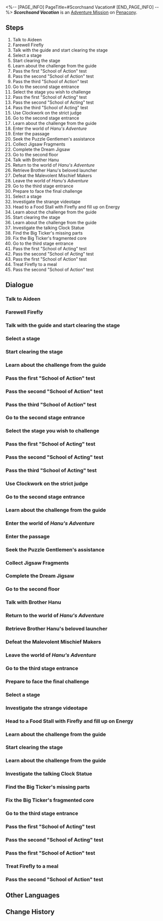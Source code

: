 <%-- [PAGE_INFO]
PageTitle=#Scorchsand Vacation#
[END_PAGE_INFO] --%>
{{Stub|Dialogue.}}
{{Mission Infobox
|id            = 8022401
|title         = 
|image         = <!--Mission Scorchsand Vacation.png-->
|type          = Adventure
|event_name    = 
|chapter       = 
|requirements  = [[Trailblaze Mission]] ''[[And on the Eighth Day]]'' completed
|summary       = The dangerous challenges have become an exciting and thrilling vacation. A mysterious director helped make a Memory Film specially for you. This way, you can experience all the other possibilities at Scorchsand.<br />Maybe we are all just in a script, but even so, we can still make our own marvelous choices.
|characters    = Trailblazer
|startLocation = [[Penacony]] - [[SoulGlad™ Scorchsand Audition Venue]]
|world         = Penacony
|area          = SoulGlad™ Scorchsand Audition Venue
|prev          = 
|next          = ???
|rewards       = Stellar Jade*50; Traveler's Guide*8; Lost Crystal*8; Clock Credits*360; Credit*120,000
}}
'''''Scorchsand Vacation''''' is an [[Adventure Mission]] on [[Penacony]].

==Steps==
# Talk to Aideen
# Farewell Firefly
# Talk with the guide and start clearing the stage
# Select a stage
# Start clearing the stage
# Learn about the challenge from the guide
# Pass the first "School of Action" test
# Pass the second "School of Action" test
# Pass the third "School of Action" test
# Go to the second stage entrance
# Select the stage you wish to challenge
# Pass the first "School of Acting" test
# Pass the second "School of Acting" test
# Pass the third "School of Acting" test
# Use Clockwork on the strict judge
# Go to the second stage entrance
# Learn about the challenge from the guide
# Enter the world of ''Hanu's Adventure''
# Enter the passage
# Seek the Puzzle Gentlemen's assistance
# Collect Jigsaw Fragments
# Complete the Dream Jigsaw
# Go to the second floor
# Talk with Brother Hanu
# Return to the world of ''Hanu's Adventure''
# Retrieve Brother Hanu's beloved launcher
# Defeat the Malevolent Mischief Makers
# Leave the world of ''Hanu's Adventure''
# Go to the third stage entrance
# Prepare to face the final challenge
# Select a stage
# Investigate the strange videotape
# Head to a Food Stall with Firefly and fill up on Energy
# Learn about the challenge from the guide
# Start clearing the stage
# Learn about the challenge from the guide
# Investigate the talking Clock Statue
# Find the Big Ticker's missing parts
# Fix the Big Ticker's fragmented core
# Go to the third stage entrance
# Pass the first "School of Acting" test
# Pass the second "School of Acting" test
# Pass the first "School of Action" test
# Treat Firefly to a meal
# Pass the second "School of Action" test

<!--
==Gameplay Notes==

--><!--
==Trial Character==

-->
==Dialogue==
{{Stub Dialogue}}
{{Dialogue Start}}
:{{tx}}
{{Dialogue End}}

===Talk to Aideen===
{{Mission Description|type=adventure|location=<!--to be added-->|update|Aideen has prepared a custom gift for you, but an accident has transpired. Go and speak with him.}}
{{Dialogue Start}}
:{{tx}}
{{Dialogue End}}

===Farewell Firefly===
{{Mission Description|type=adventure|location=<!--to be added-->|update|The movie has begun. The other protagonist seems to be waiting for you ahead.}}
{{Dialogue Start}}
:{{tx}}
{{Dialogue End}}

===Talk with the guide and start clearing the stage===
{{Mission Description|type=adventure|location=<!--to be added-->|update|Start your Scorchsand Vacation under the guide's instructions}}
{{Dialogue Start}}
:{{tx}}
{{Dialogue End}}

===Select a stage===
{{Mission Description|type=adventure|location=<!--to be added-->|update|Select a stage you didn't experience last time and witness another possibility.}}
{{Dialogue Start}}
:{{tx}}
{{Dialogue End}}

===Start clearing the stage===
{{Mission Description|type=adventure|location=<!--to be added-->|update|There is a faint noise ahead. Prepare to head to the stage.}}
{{Dialogue Start}}
:{{tx}}
{{Dialogue End}}

===Learn about the challenge from the guide===
{{Mission Description|type=adventure|location=<!--to be added-->|update|The first choice! You and Firefly arrive at the Dreamplay Fantasia: Acting Challenge arena. According to the guide's instructions, your "acting" skills will be tested here...<br />What are acting skills exactly? You have no idea. For you, sincerity has always been the ultimate instrument.}}
{{Dialogue Start}}
:{{tx}}
{{Dialogue End}}

===Pass the first "School of Action" test===
{{Mission Description|type=adventure|location=SoulGlad™ Scorchsand Audition Venue|update|The first choice! Firefly and you arrive at the stage for Dreamplay Fantasia: Action Challenge. According to the guide, you'll face the trial of "action" here...<br />You can't possibly be more familiar with "action" &mdash; However, in a world where no one can jump, can you really perform real "action"?}}
{{Dialogue Start}}
:{{tx}}
{{Dialogue End}}

===Pass the second "School of Action" test===
{{Dialogue Start}}
:{{tx}}
{{Dialogue End}}

===Pass the third "School of Action" test===
{{Dialogue Start}}
:{{tx}}
{{Dialogue End}}

===Go to the second stage entrance===
{{Dialogue Start}}
:{{tx}}
{{Dialogue End}}

===Select the stage you wish to challenge===
{{Mission Description|type=adventure|location=<!--to be added-->|update|The first choice! You and Firefly arrive at the Dreamplay Fantasia: Acting Challenge arena. According to the guide's instructions, your "acting" skills will be tested here...<br />What are acting skills exactly? You have no idea. For you, sincerity has always been the ultimate instrument.}}
{{Dialogue Start}}
:{{tx}}
{{Dialogue End}}

===Pass the first "School of Acting" test===
{{Dialogue Start}}
:{{tx}}
{{Dialogue End}}

===Pass the second "School of Acting" test===
{{Dialogue Start}}
:{{tx}}
{{Dialogue End}}

===Pass the third "School of Acting" test===
{{Dialogue Start}}
:{{tx}}
{{Dialogue End}}

===Use Clockwork on the strict judge===
{{Dialogue Start}}
:{{tx}}
{{Dialogue End}}

===Go to the second stage entrance===
{{Dialogue Start}}
:{{tx}}
{{Dialogue End}}

===Learn about the challenge from the guide===
{{Mission Description|type=adventure|location=<!--to be added-->|update|The second choice! You and Firefly arrive at the Dreamplay Fantasia &mdash; Gunfire Time: Gunfire Trial arena. According to the guide's instructions, you need to play the role of the evil-retributing, charisma-overflowing character from the Clockie series &mdash; Brother Hanu.<br />"What is this competition supposed to be about?" You wonder. "Are we trying to see who has the coolest 'hmph'?"}}
{{Dialogue Start}}
:{{tx}}
{{Dialogue End}}

===Enter the world of ''Hanu's Adventure''===
{{Dialogue Start}}
:{{tx}}
{{Dialogue End}}

===Enter the passage===
{{Dialogue Start}}
:{{tx}}
{{Dialogue End}}

===Seek the Puzzle Gentlemen's assistance===
{{Dialogue Start}}
:{{tx}}
{{Dialogue End}}

===Collect Jigsaw Fragments===
{{Dialogue Start}}
:{{tx}}
{{Dialogue End}}

===Complete the Dream Jigsaw===
{{Dialogue Start}}
:{{tx}}
{{Dialogue End}}

===Go to the second floor===
{{Dialogue Start}}
:{{tx}}
{{Dialogue End}}

===Talk with Brother Hanu===
{{Dialogue Start}}
:{{tx}}
{{Dialogue End}}

===Return to the world of ''Hanu's Adventure''===
{{Dialogue Start}}
:{{tx}}
{{Dialogue End}}

===Retrieve Brother Hanu's beloved launcher===
{{Dialogue Start}}
:{{tx}}
{{Dialogue End}}

===Defeat the Malevolent Mischief Makers===
{{Dialogue Start}}
:{{tx}}
{{Dialogue End}}

===Leave the world of ''Hanu's Adventure''===
{{Dialogue Start}}
:{{tx}}
{{Dialogue End}}

===Go to the third stage entrance===
{{Mission Description|type=adventure|location=<!--to be added-->|update|The guide here vanished... Speak with Firefly about what happened.}}
{{Dialogue Start}}
:{{tx}}
{{Dialogue End}}

===Prepare to face the final challenge===
{{Mission Description|type=adventure|location=<!--to be added-->|update|The chance to become a superstar is just around the corner. Prepare to face the final showdown.}}
{{Dialogue Start}}
:{{tx}}
{{Dialogue End}}

===Select a stage===
{{Mission Description|type=adventure|location=<!--to be added-->|update|Select a stage you didn't experience last time and witness another possibility.}}
{{Dialogue Start}}
:{{tx}}
{{Dialogue End}}

===Investigate the strange videotape===
{{Mission Description|type=adventure|location=<!--to be added-->|update|A videotape that can make someone disappear. What might happen if one touches it?}}
{{Dialogue Start}}
:{{tx}}
{{Dialogue End}}

===Head to a Food Stall with Firefly and fill up on Energy===
{{Mission Description|type=adventure|location=<!--to be added-->|update|Fill up on some energy before facing the challenge}}
{{Dialogue Start}}
:{{tx}}
{{Dialogue End}}

===Learn about the challenge from the guide===
{{Mission Description|type=adventure|location=<!--to be added-->|update|The second choice! You and Firefly arrive at the Dreamplay Fantasia &mdash; Gunfire Time: Time Trial stage. According to the guide's instructions, you need to play the role ever-popular protagonist from the Clockie series &mdash; Clockie. Smash through the final obstacles together...<br />...Help this inauthentic Clockie overcome an existential crisis. The game can also be rather profound, can't it?}}
{{Dialogue Start}}
:{{tx}}
{{Dialogue End}}

===Start clearing the stage===
{{Mission Description|type=adventure|location=<!--to be added-->|update|There is a faint noise ahead. Prepare to head to the stage.}}
{{Dialogue Start}}
:{{tx}}
{{Dialogue End}}

===Learn about the challenge from the guide===
{{Mission Description|type=adventure|location=<!--to be added-->|update|The second choice! You and Firefly arrive at the Dreamplay Fantasia &mdash; Gunfire Time: Time Trial stage. According to the guide's instructions, you need to play the role ever-popular protagonist from the Clockie series &mdash; Clockie. Smash through the final obstacles together...<br />...Help this inauthentic Clockie overcome an existential crisis. The game can also be rather profound, can't it?}}
{{Dialogue Start}}
:{{tx}}
{{Dialogue End}}

===Investigate the talking Clock Statue===
{{Dialogue Start}}
:{{tx}}
{{Dialogue End}}

===Find the Big Ticker's missing parts===
{{Dialogue Start}}
:{{tx}}
{{Dialogue End}}

===Fix the Big Ticker's fragmented core===
{{Dialogue Start}}
:{{tx}}
{{Dialogue End}}

===Go to the third stage entrance===
{{Dialogue Start}}
:{{tx}}
{{Dialogue End}}

===Pass the first "School of Acting" test===
{{Mission Description|type=adventure|location=<!--to be added-->|update|The first choice! You and Firefly arrive at the Dreamplay Fantasia: Acting Challenge arena. According to the guide's instructions, your "acting" skills will be tested here...<br />What are acting skills exactly? You have no idea. For you, sincerity has always been the ultimate instrument.}}
{{Dialogue Start}}
:{{tx}}
{{Dialogue End}}

===Pass the second "School of Acting" test===
{{Dialogue Start}}
:{{tx}}
{{Dialogue End}}

===Pass the first "School of Action" test===
{{Mission Description|type=adventure|location=<!--to be added-->|update|The first choice! Firefly and you arrive at the stage for Dreamplay Fantasia: Action Challenge. According to the guide, you'll face the trial of "action" here...<br />You can't possibly be more familiar with "action" &mdash; However, in a world where no one can jump, can you really perform real "action"?}}
{{Dialogue Start}}
:{{tx}}
{{Dialogue End}}

===Treat Firefly to a meal===
{{Dialogue Start}}
:{{tx}}
{{Dialogue End}}

===Pass the second "School of Action" test===
{{Dialogue Start}}
:{{tx}}
{{Dialogue End}}

==Other Languages==
{{Other Languages
|en   = Scorchsand Vacation
|zhs  = 热砂假日
|zht  = 熱砂假日
|ja   = 熱砂の休日
|ko   = 뜨거운 모래 휴일
|es   = Vacaciones en la Arena Ardiente
|fr   = Vacances à Écorchesable
|ru   = Отдых в выжженных песках
|th   = วันหยุดในผืนทรายระอุ
|vi   = Kỳ Nghỉ Cát Nóng
|de   = Urlaub im Flugsand
|id   = Hari Libur Scorchsand
|pt   = Férias em Brasareia
}}

==Change History==
{{Change History|2.2}}
